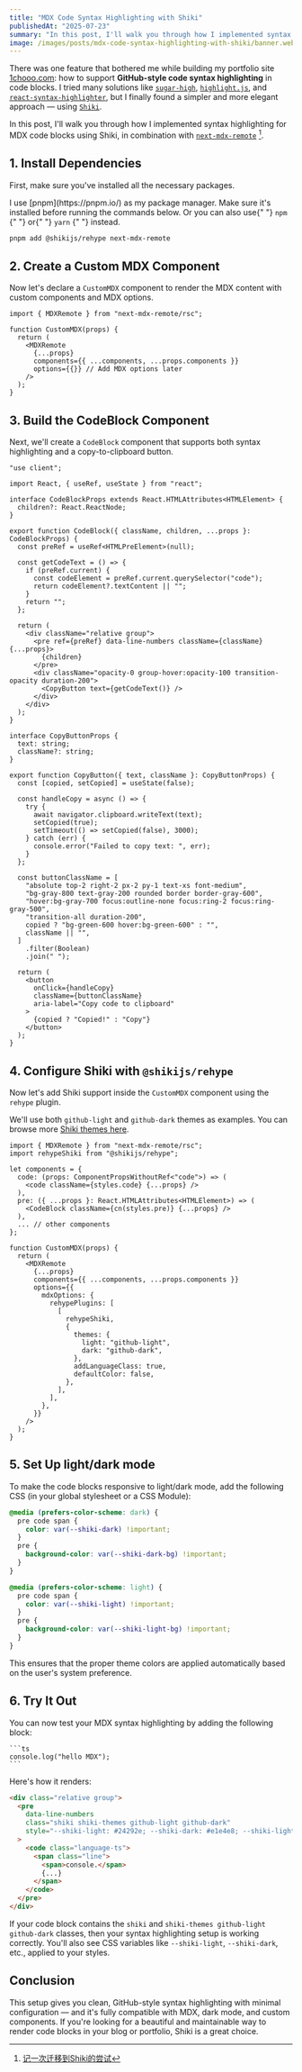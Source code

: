 ```yaml
---
title: "MDX Code Syntax Highlighting with Shiki"
publishedAt: "2025-07-23"
summary: "In this post, I'll walk you through how I implemented syntax highlighting for MDX code blocks using Shiki, in combination with next-mdx-remote"
image: /images/posts/mdx-code-syntax-highlighting-with-shiki/banner.webp
---
```


There was one feature that bothered me while building my portfolio site [1chooo.com](https://1chooo.com): how to support **GitHub-style code syntax highlighting** in code blocks. I tried many solutions like [`sugar-high`](https://www.npmjs.com/package/sugar-high), [`highlight.js`](https://www.npmjs.com/package/highlight.js), and [`react-syntax-highlighter`](https://www.npmjs.com/package/react-syntax-highlighter), but I finally found a simpler and more elegant approach — using [`Shiki`](https://shiki.style/).

In this post, I'll walk you through how I implemented syntax highlighting for MDX code blocks using Shiki, in combination with [`next-mdx-remote`](https://www.npmjs.com/package/next-mdx-remote) [^1].

## 1. Install Dependencies

First, make sure you've installed all the necessary packages.

<MarkdownAlert type="info">
  I use [pnpm](https://pnpm.io/) as my package manager. Make sure it's installed
  before running the commands below. Or you can also use{" "}
  <Highlight variant="blue">
    <code>npm</code>
  </Highlight>{" "}
  or{" "}
  <Highlight variant="blue">
    <code>yarn</code>
  </Highlight>{" "}
  instead.
</MarkdownAlert>

```bash
pnpm add @shikijs/rehype next-mdx-remote
```

## 2. Create a Custom MDX Component

Now let's declare a `CustomMDX` component to render the MDX content with custom components and MDX options.

```tsx
import { MDXRemote } from "next-mdx-remote/rsc";

function CustomMDX(props) {
  return (
    <MDXRemote
      {...props}
      components={{ ...components, ...props.components }}
      options={{}} // Add MDX options later
    />
  );
}
```

## 3. Build the CodeBlock Component

Next, we'll create a `CodeBlock` component that supports both syntax highlighting and a copy-to-clipboard button.

```tsx
"use client";

import React, { useRef, useState } from "react";

interface CodeBlockProps extends React.HTMLAttributes<HTMLElement> {
  children?: React.ReactNode;
}

export function CodeBlock({ className, children, ...props }: CodeBlockProps) {
  const preRef = useRef<HTMLPreElement>(null);

  const getCodeText = () => {
    if (preRef.current) {
      const codeElement = preRef.current.querySelector("code");
      return codeElement?.textContent || "";
    }
    return "";
  };

  return (
    <div className="relative group">
      <pre ref={preRef} data-line-numbers className={className} {...props}>
        {children}
      </pre>
      <div className="opacity-0 group-hover:opacity-100 transition-opacity duration-200">
        <CopyButton text={getCodeText()} />
      </div>
    </div>
  );
}

interface CopyButtonProps {
  text: string;
  className?: string;
}

export function CopyButton({ text, className }: CopyButtonProps) {
  const [copied, setCopied] = useState(false);

  const handleCopy = async () => {
    try {
      await navigator.clipboard.writeText(text);
      setCopied(true);
      setTimeout(() => setCopied(false), 3000);
    } catch (err) {
      console.error("Failed to copy text: ", err);
    }
  };

  const buttonClassName = [
    "absolute top-2 right-2 px-2 py-1 text-xs font-medium",
    "bg-gray-800 text-gray-200 rounded border border-gray-600",
    "hover:bg-gray-700 focus:outline-none focus:ring-2 focus:ring-gray-500",
    "transition-all duration-200",
    copied ? "bg-green-600 hover:bg-green-600" : "",
    className || "",
  ]
    .filter(Boolean)
    .join(" ");

  return (
    <button
      onClick={handleCopy}
      className={buttonClassName}
      aria-label="Copy code to clipboard"
    >
      {copied ? "Copied!" : "Copy"}
    </button>
  );
}
```

## 4. Configure Shiki with `@shikijs/rehype`

Now let's add Shiki support inside the `CustomMDX` component using the `rehype` plugin.

We'll use both `github-light` and `github-dark` themes as examples. You can browse more [Shiki themes here](https://shiki.style/themes).

```tsx
import { MDXRemote } from "next-mdx-remote/rsc";
import rehypeShiki from "@shikijs/rehype";

let components = {
  code: (props: ComponentPropsWithoutRef<"code">) => (
    <code className={styles.code} {...props} />
  ),
  pre: ({ ...props }: React.HTMLAttributes<HTMLElement>) => (
    <CodeBlock className={cn(styles.pre)} {...props} />
  ),
  ... // other components
};

function CustomMDX(props) {
  return (
    <MDXRemote
      {...props}
      components={{ ...components, ...props.components }}
      options={{
        mdxOptions: {
          rehypePlugins: [
            [
              rehypeShiki,
              {
                themes: {
                  light: "github-light",
                  dark: "github-dark",
                },
                addLanguageClass: true,
                defaultColor: false,
              },
            ],
          ],
        },
      }}
    />
  );
}
```

## 5. Set Up light/dark mode

To make the code blocks responsive to light/dark mode, add the following CSS (in your global stylesheet or a CSS Module):

```css
@media (prefers-color-scheme: dark) {
  pre code span {
    color: var(--shiki-dark) !important;
  }
  pre {
    background-color: var(--shiki-dark-bg) !important;
  }
}

@media (prefers-color-scheme: light) {
  pre code span {
    color: var(--shiki-light) !important;
  }
  pre {
    background-color: var(--shiki-light-bg) !important;
  }
}
```

This ensures that the proper theme colors are applied automatically based on the user's system preference.

## 6. Try It Out

You can now test your MDX syntax highlighting by adding the following block:

````mdx
```ts
console.log("hello MDX");
```
````

Here's how it renders:

```html
<div class="relative group">
  <pre
    data-line-numbers
    class="shiki shiki-themes github-light github-dark"
    style="--shiki-light: #24292e; --shiki-dark: #e1e4e8; --shiki-light-bg: #fff; --shiki-dark-bg: #24292e;"
  >
    <code class="language-ts">
      <span class="line">
        <span>console.</span>
        {...}
      </span>
    </code>
  </pre>
</div>
```

If your code block contains the `shiki` and `shiki-themes github-light github-dark` classes, then your syntax highlighting setup is working correctly. You'll also see CSS variables like `--shiki-light`, `--shiki-dark`, etc., applied to your styles.

## Conclusion

This setup gives you clean, GitHub-style syntax highlighting with minimal configuration — and it's fully compatible with MDX, dark mode, and custom components. If you're looking for a beautiful and maintainable way to render code blocks in your blog or portfolio, Shiki is a great choice.

[^1]: [记一次迁移到Shiki的尝试](https://sce.moe/posts/migration-to-shiki)
